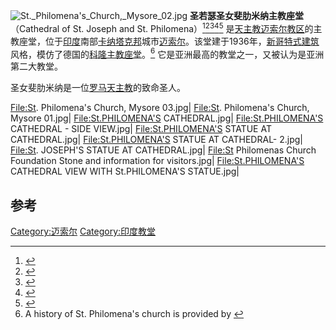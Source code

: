 {{coord|12|19|16.1|N|76|39|29.8|E|region:IN|display=title}}
{{Infobox church
| fullname               = St. Philomena's Cathedral
| image                  = St. Philomena's Church, Mysore 04.jpg
| country                = {{flag|India}}
| denomination           = [[罗马天主教|罗马天主教]] 
}}
[[File:St._Philomena's_Church,_Mysore_02.jpg|thumb]]
'''圣若瑟圣女斐肋米纳主教座堂'''（Cathedral of St. Joseph and St. Philomena）<ref>{{Cite web|url=http://www.gcatholic.org/churches/asia/3714.htm|title=St. Philomena's Cathedral, Mysore, Karnataka, India|website=www.gcatholic.org|access-date=2016-11-19|archive-date=2020-11-10|archive-url=https://web.archive.org/web/20201110101328/http://www.gcatholic.org/churches/asia/3714.htm|dead-url=no}}</ref><ref>{{Cite book|url=https://books.google.com/books?id=MEAqCgAAQBAJ&q=St.+Philomena%27s+Cathedral%2C+Mysore&pg=PT10|title=St. Philomena: Powerful with God|last=Mohr|first=Sr Marie Helen|date=1953-06-02|publisher=TAN Books|isbn=9781618904881|language=en|access-date=2020-11-10|archive-date=2021-11-09|archive-url=https://web.archive.org/web/20211109023952/https://books.google.com/books?id=MEAqCgAAQBAJ&q=St.+Philomena%27s+Cathedral%2C+Mysore&pg=PT10|dead-url=no}}</ref><ref>{{Cite web |url=http://tourism.webindia123.com/tourism/pilgrimcenters/churches/stphilomenaschurch/index.htm |title=存档副本 |access-date=2020-11-10 |archive-date=2021-01-26 |archive-url=https://web.archive.org/web/20210126162921/https://tourism.webindia123.com/tourism/pilgrimcenters/churches/stphilomenaschurch/index.htm |dead-url=no }}</ref><ref>{{Cite web |url=https://www.tripadvisor.in/LocationPhotoDirectLink-g304553-d2721980-i176702501-St_Philomena_s_Church-Mysuru_Mysore_Karnataka.html |title=存档副本 |access-date=2020-11-10 |archive-date=2016-11-04 |archive-url=https://web.archive.org/web/20161104014007/https://www.tripadvisor.in/LocationPhotoDirectLink-g304553-d2721980-i176702501-St_Philomena_s_Church-Mysuru_Mysore_Karnataka.html |dead-url=no }}</ref><ref>{{Cite web |url=http://pixels-memories.blogspot.in/2015/09/church-of-st-joseph-and-st-philomena.html |title=存档副本 |access-date=2020-11-10 |archive-date=2017-10-09 |archive-url=https://web.archive.org/web/20171009041511/http://pixels-memories.blogspot.in/2015/09/church-of-st-joseph-and-st-philomena.html |dead-url=no }}</ref> 是[[天主教迈索尔教区|天主教迈索尔教区]]的主教座堂，位于[[印度|印度]]南部[[卡纳塔克邦|卡纳塔克邦]]城市[[迈索尔|迈索尔]]。该堂建于1936年，[[新哥特式建筑|新哥特式建筑]]风格，模仿了德国的[[科隆主教座堂|科隆主教座堂]]。<ref name="church">A history of St. Philomena's church is provided by {{cite web|url=http://www.philomena.us/main.asp|title=Saint Philomena's Church Mysore, India (Note: After opening the page associated with this link, click on the link <u>Cathedral of Saint Philomena</u> at the bottom of that page to see the description of the church)|work=Online webpage of Santuario Santa Filomena|access-date=2007-05-22|archive-url=https://web.archive.org/web/20091009185619/http://www.philomena.us/main.asp|archive-date=9 October 2009}}</ref> 它是亚洲最高的教堂之一，又被认为是亚洲第二大教堂。

圣女斐肋米纳是一位[[罗马天主教|罗马天主教]]的致命圣人。

<gallery>
File:St. Philomena's Church, Mysore 03.jpg|
File:St. Philomena's Church, Mysore 01.jpg|
File:St.PHILOMENA'S CATHEDRAL.jpg|
File:St.PHILOMENA'S CATHEDRAL - SIDE VIEW.jpg|
File:St.PHILOMENA'S STATUE AT CATHEDRAL.jpg|
File:St.PHILOMENA'S STATUE AT CATHEDRAL- 2.jpg|
File:St. JOSEPH'S STATUE AT CATHEDRAL.jpg|
File:St Philomenas Church Foundation Stone and information for visitors.jpg|
File:St.PHILOMENA'S CATHEDRAL VIEW WITH St.PHILOMENA'S STATUE.jpg|
</gallery>

==参考==
{{Reflist}}
[[Category:迈索尔|Category:迈索尔]]
[[Category:印度教堂|Category:印度教堂]]